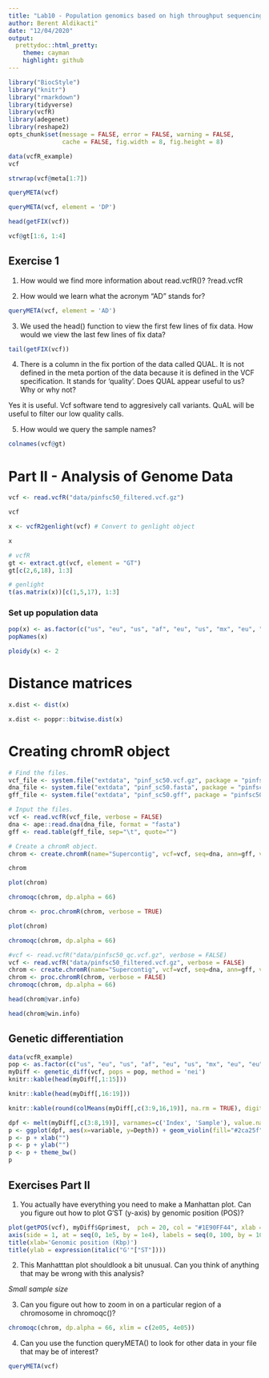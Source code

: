 ```yaml
---
title: "Lab10 - Population genomics based on high throughput sequencing (HTS)"
author: Berent Aldikacti"
date: "12/04/2020"
output:
  prettydoc::html_pretty:
    theme: cayman
    highlight: github
---
```


```r
library("BiocStyle")
library("knitr")
library("rmarkdown")
library(tidyverse)
library(vcfR)
library(adegenet)
library(reshape2)
opts_chunk$set(message = FALSE, error = FALSE, warning = FALSE,
               cache = FALSE, fig.width = 8, fig.height = 8)

```

```r
data(vcfR_example)
vcf
```

```r
strwrap(vcf@meta[1:7])
```

```r
queryMETA(vcf)
```

```r
queryMETA(vcf, element = 'DP')
```

```r
head(getFIX(vcf))
```

```r
vcf@gt[1:6, 1:4]
```


## Exercise 1 

1) How would we find more information about read.vcfR()?
?read.vcfR

2) How would we learn what the acronym “AD” stands for?

```r
queryMETA(vcf, element = 'AD')
```


3) We used the head() function to view the first few lines of fix data. How would we view the last few lines of fix data?

```r
tail(getFIX(vcf))
```


4) There is a column in the fix portion of the data called QUAL. It is not defined in the meta portion of the data because it is defined in the VCF specification. It stands for ‘quality’. Does QUAL appear useful to us? Why or why not?

Yes it is useful. Vcf software tend to aggresively call variants. QuAL will be useful to filter our low quality calls.

5) How would we query the sample names?

```r
colnames(vcf@gt)
```


# Part II - Analysis of Genome Data


```r
vcf <- read.vcfR("data/pinfsc50_filtered.vcf.gz")
```

```r
vcf
```


```r
x <- vcfR2genlight(vcf) # Convert to genlight object
```

```r
x
```

```r
# vcfR
gt <- extract.gt(vcf, element = "GT")
gt[c(2,6,18), 1:3]
```

```r
# genlight
t(as.matrix(x))[c(1,5,17), 1:3]
```

### Set up population data
```r
pop(x) <- as.factor(c("us", "eu", "us", "af", "eu", "us", "mx", "eu", "eu", "sa", "mx", "sa", "us", "sa", "Pmir", "us", "eu", "eu"))
popNames(x)
```

```r
ploidy(x) <- 2
```

# Distance matrices

```r
x.dist <- dist(x)
```

```r
x.dist <- poppr::bitwise.dist(x)
```

# Creating chromR object

```r
# Find the files.
vcf_file <- system.file("extdata", "pinf_sc50.vcf.gz", package = "pinfsc50")
dna_file <- system.file("extdata", "pinf_sc50.fasta", package = "pinfsc50")
gff_file <- system.file("extdata", "pinf_sc50.gff", package = "pinfsc50")

# Input the files.
vcf <- read.vcfR(vcf_file, verbose = FALSE)
dna <- ape::read.dna(dna_file, format = "fasta")
gff <- read.table(gff_file, sep="\t", quote="")

# Create a chromR object.
chrom <- create.chromR(name="Supercontig", vcf=vcf, seq=dna, ann=gff, verbose=TRUE)
```

```r
chrom
```

```r
plot(chrom)
```

```r
chromoqc(chrom, dp.alpha = 66)
```

```r
chrom <- proc.chromR(chrom, verbose = TRUE)
```

```r
plot(chrom)
```

```r
chromoqc(chrom, dp.alpha = 66)
```

```r
#vcf <- read.vcfR("data/pinfsc50_qc.vcf.gz", verbose = FALSE)
vcf <- read.vcfR("data/pinfsc50_filtered.vcf.gz", verbose = FALSE)
chrom <- create.chromR(name="Supercontig", vcf=vcf, seq=dna, ann=gff, verbose=FALSE)
chrom <- proc.chromR(chrom, verbose = FALSE)
chromoqc(chrom, dp.alpha = 66)
```

```r
head(chrom@var.info)
```

```r
head(chrom@win.info)
```

## Genetic differentiation
```r
data(vcfR_example)
pop <- as.factor(c("us", "eu", "us", "af", "eu", "us", "mx", "eu", "eu", "sa", "mx", "sa", "us", "sa", "Pmir", "us", "eu", "eu"))
myDiff <- genetic_diff(vcf, pops = pop, method = 'nei')
knitr::kable(head(myDiff[,1:15]))
```

```r
knitr::kable(head(myDiff[,16:19]))
```

```r
knitr::kable(round(colMeans(myDiff[,c(3:9,16,19)], na.rm = TRUE), digits = 3))
```


```r
dpf <- melt(myDiff[,c(3:8,19)], varnames=c('Index', 'Sample'), value.name = 'Depth', na.rm=TRUE)
p <- ggplot(dpf, aes(x=variable, y=Depth)) + geom_violin(fill="#2ca25f", adjust = 1.2)
p <- p + xlab("")
p <- p + ylab("")
p <- p + theme_bw()
p
```


## Exercises Part II

1) You actually have everything you need to make a Manhattan plot. Can you figure out how to plot G′ST
(y-axis) by genomic position (POS)?
```r
plot(getPOS(vcf), myDiff$Gprimest,  pch = 20, col = "#1E90FF44", xlab = "", ylab = "", ylim = c(0, 1), xaxt = "n")
axis(side = 1, at = seq(0, 1e5, by = 1e4), labels = seq(0, 100, by = 10))
title(xlab='Genomic position (Kbp)')
title(ylab = expression(italic("G'"["ST"])))
```


2) This Manhatttan plot shouldlook a bit unusual. Can you think of anything that may be wrong with this analysis?

*Small sample size*

3) Can you figure out how to zoom in on a particular region of a chromosome in chromoqc()?
```r
chromoqc(chrom, dp.alpha = 66, xlim = c(2e05, 4e05))
```


4) Can you use the function queryMETA() to look for other data in your file that may be of interest?

```r
queryMETA(vcf)
```
















